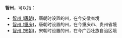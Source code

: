 '''智州'''，可以指：
*[[智州_(唐朝)|智州 (唐朝)]]，唐朝时设置的州，在今安徽省境
*[[智州_(重庆)|智州 (重庆)]]，唐朝时设置的州，在今重庆市、贵州省境
*[[智州_(宋朝)|智州 (宋朝)]]，宋朝时设置的州，在今广西壮族自治区境

{{Disambig|Z|cat=二字中国州名消歧义}}